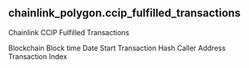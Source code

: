 ## chainlink_polygon.ccip_fulfilled_transactions 
Chainlink CCIP Fulfilled Transactions


<ParamField path="blockchain">
Blockchain
</ParamField>
<ParamField path="block_time">
Block time
</ParamField>
<ParamField path="date_start">
Date Start
</ParamField>
<ParamField path="tx_hash">
Transaction Hash
</ParamField>
<ParamField path="caller_address">
Caller Address
</ParamField>
<ParamField path="tx_index">
Transaction Index
</ParamField>
